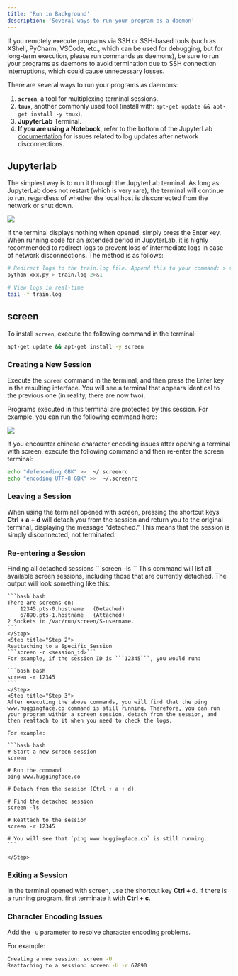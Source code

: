 ```yaml
---
title: 'Run in Background'
description: 'Several ways to run your program as a daemon'
---
```


<Note>
If you remotely execute programs via SSH or SSH-based tools (such as XShell, PyCharm, VSCode, etc., which can be used for debugging, but for long-term execution, please run commands as daemons), be sure to run your programs as daemons to avoid termination due to SSH connection interruptions, which could cause unnecessary losses.
</Note>

There are several ways to run your programs as daemons:

1. **```screen```**, a tool for multiplexing terminal sessions.
2. **```tmux```**, another commonly used tool (install with: ```apt-get update && apt-get install -y tmux```). 
3. **JupyterLab**  Terminal.
4. **If you are using a Notebook**, refer to the bottom of the JupyterLab [documentation](/container-instance/jupyterlab) for issues related to log updates after network disconnections.

## Jupyterlab
The simplest way is to run it through the JupyterLab terminal. As long as JupyterLab does not restart (which is very rare), the terminal will continue to run, regardless of whether the local host is disconnected from the network or shut down.

![](/images/open-terminal.png)

If the terminal displays nothing when opened, simply press the Enter key. When running code for an extended period in JupyterLab, it is highly recommended to redirect logs to prevent loss of intermediate logs in case of network disconnections. The method is as follows:

```bash bash
# Redirect logs to the train.log file. Append this to your command: > train.log 2>&1
python xxx.py > train.log 2>&1

# View logs in real-time
tail -f train.log
```

## screen
To install ```screen```, execute the following command in the terminal: 

```bash bash
apt-get update && apt-get install -y screen
```

### Creating a New Session
Execute the ```screen``` command in the terminal, and then press the Enter key in the resulting interface. You will see a terminal that appears identical to the previous one (in reality, there are now two).

Programs executed in this terminal are protected by this session. For example, you can run the following command here:

![](/images/daemon-screen.png)

<Tip>
If you  encounter chinese character encoding issues after opening a terminal with screen, execute the following command and then re-enter the screen terminal:

```bash bash
echo "defencoding GBK" >>  ~/.screenrc
echo "encoding UTF-8 GBK" >>  ~/.screenrc
```
</Tip>

### Leaving a Session
When using the terminal opened with screen, pressing the shortcut keys **Ctrl + a + d** will detach you from the session and return you to the original terminal, displaying the message "detached." This means that the session is simply disconnected, not terminated.

### Re-entering a Session

<Steps>
    <Step title="Step 1">
    Finding all detached sessions
    ```screen -ls```
    This command will list all available screen sessions, including those that are currently detached. The output will look something like this:

    ```bash bash
    There are screens on:
        12345.pts-0.hostname   (Detached)
        67890.pts-1.hostname   (Attached)
    2 Sockets in /var/run/screen/S-username.
    ```
    </Step>
    <Step title="Step 2">
    Reattaching to a Specific Session
    ```screen -r <session_id>```
    For example, if the session ID is ```12345```, you would run:

    ```bash bash
    screen -r 12345
    ```
    </Step>
    <Step title="Step 3">
    After executing the above commands, you will find that the ping www.huggingface.co command is still running. Therefore, you can run your program within a screen session, detach from the session, and then reattach to it when you need to check the logs.
    
    For example:

    ```bash bash
    # Start a new screen session
    screen

    # Run the command
    ping www.huggingface.co

    # Detach from the session (Ctrl + a + d)

    # Find the detached session
    screen -ls

    # Reattach to the session
    screen -r 12345

    # You will see that `ping www.huggingface.co` is still running.
    ```    

    </Step>
</Steps>

### Exiting a Session

In the terminal opened with screen, use the shortcut key **Ctrl + d**. If there is a running program, first terminate it with **Ctrl + c**.

### Character Encoding Issues

Add the ```-U``` parameter to resolve character encoding problems. 

For example:

```bash bash
Creating a new session: screen -U
Reattaching to a session: screen -U -r 67890
```